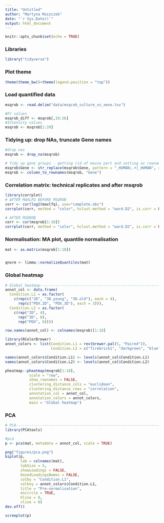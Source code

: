 ---
title: "Untitled"
author: "Martyna Muszczek"
date: "`r Sys.Date()`"
output: html_document
---

```{r setup, include=FALSE}
knitr::opts_chunk$set(echo = TRUE)
```

### Libraries

```{r}
library("tidyverse")

```

### Plot theme

```{r}
theme(theme_bw()+theme(legend.position = "top"))
```

### Load quantified data

```{r}
msqrob <- read.delim("data/msqrob_culture_vs_xeno.tsv")

#FC values
msqrob_diff <- msqrob[,19:26]
#Intensity values
msqrob <- msqrob[1:20]
```

### Tidying up: drop NAs, truncate Gene names

```{r}
#drop nas
msqrob <- drop_na(msqrob)

# Tidy up gene groups - getting rid of mouse part and setting as rownames
msqrob$Gene <- str_replace(msqrob$Gene, pattern = "_HUMAN;.+|_HUMAN", replacement = "")
msqrob <- column_to_rownames(msqrob, "Gene")
```

### Correlation matrix: technical replicates and after msqrob

```{r}
library(corrplot)
# AFTER MAXLFQ BEFORE MSQROB
corr <- cor(log2(maxlfq), use="complete.obs")
corrplot(corr, method = "color", hclust.method = "ward.D2", is.corr = FALSE, col = COL1("OrRd"))

# AFTER MSQROB
corr <- cor(msqrob[1:18])
corrplot(corr, method = "color", hclust.method = "ward.D2", is.corr = FALSE, col = COL1("OrRd"))
```

### Normalisation: MA plot, quantile normalisation

```{r}
mat <- as.matrix(msqrob[1:18])


qnorm <- limma::normalizeQuantiles(mat)
```

### Global heatmap

```{r}
# Global heatmap-----------------------------------------------------------------------
annot_col <- data.frame(
  Condition.L1 = as.factor(
    c(rep(c("2D", "3D.young", "3D.old"), each = 4),
      rep(c("PDX.2D", "PDX.3D"), each = 3))),
  Condition.L2 = as.factor(
    c(rep("2D", 4), 
      rep("3D", 8), 
      rep("PDX", 6))))

row.names(annot_col) <- colnames(msqrob)[1:18]

library(RColorBrewer)
annot_colors <- list(Condition.L1 = rev(brewer.pal(5, "Paired")),
                     Condition.L2 = c("firebrick1", "darkgreen", "blue"))

names(annot_colors$Condition.L1) <- levels(annot_col$Condition.L1)
names(annot_colors$Condition.L2) <- levels(annot_col$Condition.L2)

pheatmap::pheatmap(msqrob[1:18],
           scale = "row",
           show_rownames = FALSE,
           clustering_distance_cols = "euclidean",
           clustering_distance_rows = "correlation",
           annotation_col = annot_col,
           annotation_colors = annot_colors,
           main = "Global heatmap")
```

### PCA 

```{r}
# PCA----------------------------------------------------------------------------
library(PCAtools)

#pca
p <- pca(mat, metadata = annot_col, scale = TRUE)

png("figures/pca.png")
biplot(p, 
       lab = colnames(mat), 
       labSize = 5, 
       showLoadings = FALSE,
       boxedLoadingsNames = FALSE, 
       colby = "Condition.L1",
       colkey = annot_colors$Condition.L1,
       title = "Pre-normalisation",
       encircle = TRUE,
       hline = 0, 
       vline = 0)
dev.off()

screeplot(p)
```
